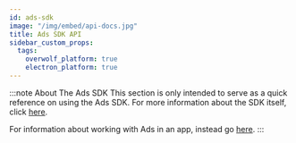 ```yaml
---
id: ads-sdk
image: "/img/embed/api-docs.jpg"
title: Ads SDK API
sidebar_custom_props:
  tags:
    overwolf_platform: true
    electron_platform: true
---
```


:::note About The Ads SDK
This section is only intended to serve as a quick reference on using the Ads SDK.
For more information about the SDK itself, click [here](/start/monetize-your-app/advertising).

For information about working with Ads in an app, instead go [here](/start/monetize-your-app/advertising/working-with-ads).
:::


<Setup/>